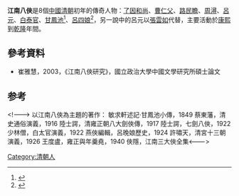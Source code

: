 '''江南八俠'''是8個[[中國|中國]][[清朝|清朝]]初年的傳奇人物：[[了因和尚|了因和尚]]、[[曹仁父|曹仁父]]、[[路民瞻|路民瞻]]、[[周潯|周潯]]、[[呂元|呂元]]、[[白泰官|白泰官]]、[[甘鳳池|甘鳳池]]<ref>{{Cite news |url=https://www.chinanews.com.cn/cul/news/2009/09-27/1888392.shtml |title=清代史料笔记中的“大侠甘凤池”(图)——中新网 |accessdate=2021-12-07 |archive-date=2021-12-07 |archive-url=https://web.archive.org/web/20211207005633/https://www.chinanews.com.cn/cul/news/2009/09-27/1888392.shtml |dead-url=no }}</ref>、[[呂四娘|呂四娘]]<ref>{{Cite news |url=https://www.chinanews.com.cn/cul/news/2009/10-03/1897777.shtml |title=雍正大解密：应是“过劳死” 有十二美人(图)——中新网 |accessdate=2021-12-07 |archive-date=2021-12-07 |archive-url=https://web.archive.org/web/20211207005452/https://www.chinanews.com.cn/cul/news/2009/10-03/1897777.shtml |dead-url=no }}</ref>，另一說中的呂元以[[張雲如|張雲如]]代替，主要活動於[[康熙|康熙]]到[[乾隆|乾隆]]年間。

==參考資料==
*崔雅慧，2003，《江南八俠研究》，國立政治大學中國文學研究所碩士論文

==参考==
{{reflist}}


<!--->
以江南八俠為主題的著作：
敏求軒述記·甘鳳池小傳，1849
蔡東藩，清史通俗演義，1916
陸士諤，清雍正朝八大劍俠傳，1917
陸士諤，七劍八俠，1922
少林僧，白太官演義，1922
燕俠編輯，呂晚娘歷史，1924
許嘯天，清宮十三朝演義，1926
王度盧，雍正與年羹堯，1940
俠隱，江南三大俠全集<--->

{{清朝人物小作品}}

[[Category:清朝人|Category:清朝人]]
